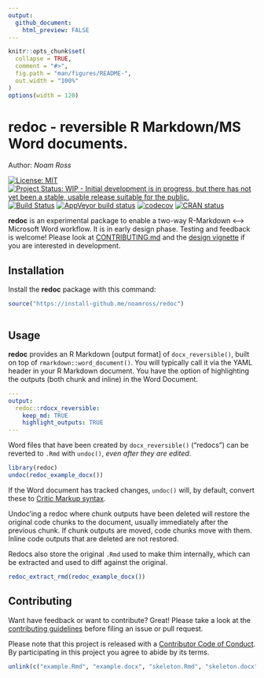 ```yaml
---
output:
  github_document:
    html_preview: FALSE
---
```


<!-- README.md is generated from README.Rmd. Please edit that file -->

```r
knitr::opts_chunk$set(
  collapse = TRUE,
  comment = "#>",
  fig.path = "man/figures/README-",
  out.width = "100%"
)
options(width = 120)
```
# redoc - reversible R Markdown/MS Word documents.

Author: _Noam Ross_

[![License: MIT](https://img.shields.io/badge/License-MIT-blue.svg){data-external="1"}](https://opensource.org/licenses/MIT)
[![Project Status: WIP - Initial development is in progress, but there has not yet been a stable, usable release suitable for the public.](http://www.repostatus.org/badges/latest/wip.svg){data-external="1"}](http://www.repostatus.org/#wip)
[![Build
Status](https://travis-ci.org/noamross/redoc.svg?branch=master)](https://travis-ci.org/noamross/redoc)
[![AppVeyor build status](https://ci.appveyor.com/api/projects/status/github/noamross/redoc?branch=master&svg=true){data-external="1"}](https://ci.appveyor.com/project/noamross/redoc)
[![codecov](https://codecov.io/gh/noamross/redoc/branch/master/graph/badge.svg){data-external="1"}](https://codecov.io/gh/noamross/redoc)
[![CRAN status](https://www.r-pkg.org/badges/version/redoc){data-external="1"}](https://cran.r-project.org/package=redoc)

**redoc** is an experimental package to enable a two-way R-Markdown ⟷ Microsoft
Word workflow.  It is in early design phase. Testing and feedback is welcome!
Please look at [CONTRIBUTING.md](https://github.com/noamross/redoc/blob/master/.github/CONTRIBUTING.md) and the [design vignette](https://noamross.github.io/redoc/articles/redoc-package-design.md)
if you are interested in development.

## Installation

Install the **redoc** package with this command:

```r
source("https://install-github.me/noamross/redoc")
```

```r
```

## Usage

**redoc** provides an R Markdown [output format] of `docx_reversible()`, built
on top of `rmarkdown::word_document()`.  You will typically call it via the 
YAML header in your R Markdown document.  You have the option of highlighting
the outputs (both chunk and inline) in the Word Document.

```yaml
---
output:
  redoc::rdocx_reversible:
    keep_md: TRUE
    highlight_outputs: TRUE
---
```

Word files that have been created by `docx_reversible()` ("redocs") can be reverted to
`.Rmd` with `undoc()`, _even after they are edited_.

```r
library(redoc)
undoc(redoc_example_docx())
```

If the Word document has tracked changes, `undoc()` will, by default, convert
these to [Critic Markup syntax](http://criticmarkup.com/spec.php#thebasicsyntax).

Undoc'ing a redoc where chunk outputs have been deleted will restore the original
code chunks to the document, usually immediately after the previous chunk. If
chunk outputs are moved, code chunks move with them.  Inline code outputs that
are deleted are not restored.

Redocs also store the original `.Rmd` used to make thim internally, which can
be extracted and used to diff against the original.

```r
redoc_extract_rmd(redoc_example_docx())
```

## Contributing

Want have feedback or want to contribute? Great! Please take a look at the [contributing guidelines](https://github.com/noamross/redoc/blob/master/.github/CONTRIBUTING.md) before filing an issue or pull request. 

Please note that this project is released with a [Contributor Code of Conduct](https://github.com/noamross/redoc/blob/master/.github/CODE_OF_CONDUCT.md). By participating in this project you agree to abide by its terms.

```r
unlink(c("example.Rmd", "example.docx", "skeleton.Rmd", "skeleton.docx", "skeleton.original.Rmd"))
```

